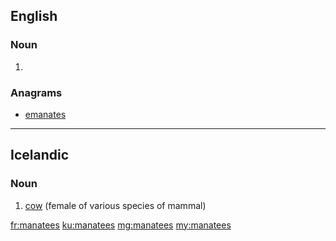 ==English==

===Noun===
{{head|en|plural}}

# {{plural of|manatee|lang=en}}

===Anagrams===
* [[emanates#English|emanates]]

----

==Icelandic==

===Noun===
{{head|is|noun}}

# [[cow]] (female of various species of mammal)

{{tbot entry|Icelandic|cow|2007|November}}

[[fr:manatees]]
[[ku:manatees]]
[[mg:manatees]]
[[my:manatees]]